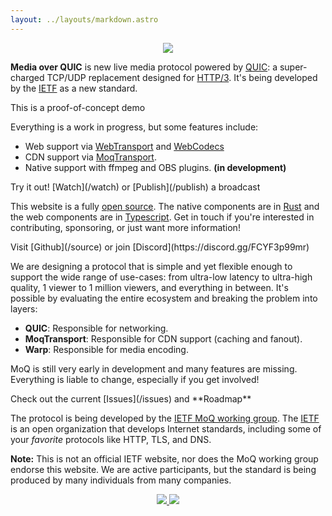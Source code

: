 ```yaml
---
layout: ../layouts/markdown.astro
---
```


<center>
	<img src="img/logo-full.svg" className="h-32" />
</center>

**Media over QUIC** is new live media protocol powered by [QUIC](https://quicwg.org/):
a super-charged TCP/UDP replacement designed for [HTTP/3](https://en.wikipedia.org/wiki/HTTP/3).
It's being developed by the [IETF](https://www.ietf.org/) as a new standard.

<p class="tagline">This is a proof-of-concept demo</p>

Everything is a work in progress, but some features include:

-   Web support via [WebTransport](https://developer.mozilla.org/en-US/docs/Web/API/WebTransport) and [WebCodecs](https://developer.mozilla.org/en-US/docs/Web/API/WebCodecs_API)
-   CDN support via [MoqTransport](https://datatracker.ietf.org/doc/draft-ietf-moq-transport/).
-   Native support with ffmpeg and OBS plugins. **(in development)**

<p class="tagline">Try it out! [Watch](/watch) or [Publish](/publish) a broadcast</p>

This website is a fully [open source](/source).
The native components are in [Rust](https://github.com/kixelated/moq-rs) and the web components are in [Typescript](https://github.com/kixelated/moq-js).
Get in touch if you're interested in contributing, sponsoring, or just want more information!

<p class="tagline">Visit [Github](/source) or join [Discord](https://discord.gg/FCYF3p99mr)</p>

We are designing a protocol that is simple and yet flexible enough to support the wide range of use-cases:
from ultra-low latency to ultra-high quality, 1 viewer to 1 million viewers, and everything in
between. It's possible by evaluating the entire ecosystem and breaking the problem into layers:

-   **QUIC**: Responsible for networking.
-   **MoqTransport**: Responsible for CDN support (caching and fanout).
-   **Warp**: Responsible for media encoding.

MoQ is still very early in development and many features are missing.
Everything is liable to change, especially if you get involved!

<p class="tagline">Check out the current [Issues](/issues) and **Roadmap**</p>

The protocol is being developed by the
[IETF MoQ working group](https://datatracker.ietf.org/group/moq/about/). The
[IETF](https://www.ietf.org/) is an open organization that develops Internet standards, including
some of your _favorite_ protocols like HTTP, TLS, and DNS.

**Note:** This is not an official IETF website, nor does the MoQ working group endorse this website.
We are active participants, but the standard is being produced by many individuals from many companies.

<center>
	<a href="https://ietf.org">
		<img src="img/ietf.svg" className="m-4 inline h-12" />
	</a>
	<a href="https://quicwg.org/">
		<img src="img/quic.svg" className="m-4 inline h-12" />
	</a>
</center>
